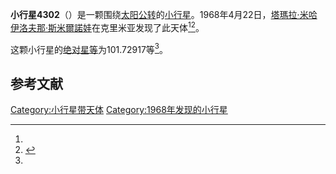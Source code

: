 {{Infobox planet
| bgcolour = #FFFFC0
| name = 4302 Markeev
| symbol = 
| image = 
| caption = 
| discovery = yes
| discovery_ref = 
| discoverer = [[塔瑪拉·米哈伊洛夫那·斯米爾諾娃|塔瑪拉·米哈伊洛夫那·斯米爾諾娃]]
| discovery_site = [[克里米亚|克里米亚]] 
| discovered = 1968年4月22日
| designations = yes
| mp_name = 
| named_after = 
| alt_names = 1968 HP/ 1960 DA / 1976 KK / 1996 TZ67
| mp_category = [[主带小行星|主带小行星]]
| orbit_ref = <ref name="a">[http://ssd.jpl.nasa.gov/sbdb.cgi?sstr=4302 4302 Markeev] {{Wayback|url=http://ssd.jpl.nasa.gov/sbdb.cgi?sstr=4302 |date=20210717062600 }}，小行星數據庫瀏覽器（JPL Small-Body Database Browser）－[[美国国家航空航天局|美国国家航空航天局]]喷气推进实验室</ref>
| epoch = 2456400.5 (2013年4月18日更新)
| aphelion = {{convert|2.7804182|AU|km|3|abbr=on|lk=out}}
| perihelion = {{convert|2.1393298|AU|km|3|abbr=on}}
| semimajor = {{convert|2.4598740|AU|km|3|abbr=on}}
| eccentricity = 0.1303092
| period = 1409.184075 [[日|日]]<br />3.86[[儒略年|儒略年]]
| avg_speed = 
| inclination = 5.69751
| asc_node = 152.10540
| mean_anomaly = 
| arg_peri = 101.72917
| satellites = 
| physical_characteristics = yes
| dimensions = 
| mass = 
| density = 
| surface_grav = 
| escape_velocity = 
| sidereal_day = 
| axial_tilt = 
| pole_ecliptic_lat = 
| pole_ecliptic_lon = 
| albedo = 
| temperatures= 
| temp_name1 = 
| mean_temp_1 = 
| max_temp_1 = 
| temp_name2 = 
| max_temp_2 = 
| spectral_type = 
| abs_magnitude = 101.72917
}}

'''小行星4302'''（{{lang-en|4302 Markeev}}）是一颗围绕[[太阳|太阳]][[公转|公转]]的[[小行星|小行星]]。1968年4月22日，[[塔瑪拉·米哈伊洛夫那·斯米爾諾娃|塔瑪拉·米哈伊洛夫那·斯米爾諾娃]]在克里米亚发现了此天体<ref name="a" /><ref>{{cite news|title=小行星列表|url=http://cfa-www.harvard.edu/iau/lists/NumberedMPs.txt|accessdate=2013-07-08|newspaper=哈佛大学|archive-date=2008-05-17|archive-url=https://web.archive.org/web/20080517010638/http://cfa-www.harvard.edu/iau/lists/NumberedMPs.txt|dead-url=no}}</ref>。

这颗小行星的[[绝对星等|绝对星等]]为101.72917等<ref name="a" />。

==参考文献==
{{reflist}}
{{Minor Planet Number|[[小行星4301|小行星4301]]|[[小行星4303|小行星4303]]}}

{{小天体}}

[[Category:小行星带天体|Category:小行星带天体]]
[[Category:1968年发现的小行星|Category:1968年发现的小行星]]

{{asteroid-stub}}